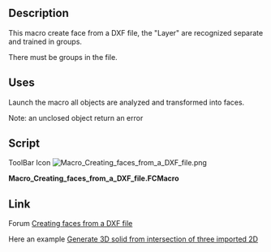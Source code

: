 <languages/>
{{Macro
|Name=Macro Creating faces from a DXF file
|Icon=Macro_Creating_faces_from_a_DXF_file.png
|Description=This macro create face from a DXF file, the "Layer" are recognized separate and trained in groups.
|Author=shoogen
|Version=01.00
|Date=2014-10-29
|FCVersion=All
|Download=[https://www.freecadweb.org/wiki/images/0/03/Macro_Creating_faces_from_a_DXF_file.png ToolBar Icon]
}}

==Description==
This macro create face from a DXF file, the "Layer" are recognized separate and trained in groups.

There must be groups in the file.

==Uses==
Launch the macro all objects are analyzed and transformed into faces.

Note: an unclosed object return an error

==Script==

ToolBar Icon [[Image:Macro_Creating_faces_from_a_DXF_file.png]]

'''Macro_Creating_faces_from_a_DXF_file.FCMacro'''

{{MacroCode|code=
import FreeCAD,Part,OpenSCAD2Dgeom
doc = App.ActiveDocument
for group in doc.findObjects('App::DocumentObjectGroup'):
    try:
        edges=sum((obj.Shape.Edges for obj in group.Group \
                if hasattr(obj,'Shape')),[])
        face = OpenSCAD2Dgeom.edgestofaces(edges)
        faceobj = doc.addObject('Part::Feature','face_%s' % group.Name)
        faceobj.Label = 'face_%s' % group.Label
        faceobj.Shape = face
    except Part.OCCError: # Exception: # 
        FreeCAD.Console.PrintError('Error in Group %s (%s)' % (group.Name,group.Label)+"\n")
}}

==Link==
Forum [http://forum.freecadweb.org/viewtopic.php?f=3&t=8144 Creating faces from a DXF file]

Here an example [http://forum.freecadweb.org/viewtopic.php?f=3&t=8280&p=67863#p67840 Generate 3D solid from intersection of three imported 2D]
{{clear}}
